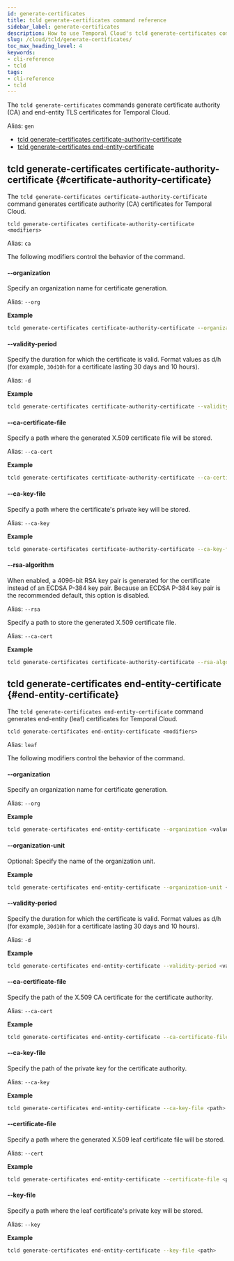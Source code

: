 ```yaml
---
id: generate-certificates
title: tcld generate-certificates command reference
sidebar_label: generate-certificates
description: How to use Temporal Cloud's tcld generate-certificates command.
slug: /cloud/tcld/generate-certificates/
toc_max_heading_level: 4
keywords:
- cli-reference
- tcld
tags:
- cli-reference
- tcld
---
```


<!-- THIS FILE IS GENERATED. DO NOT EDIT THIS FILE DIRECTLY -->

The `tcld generate-certificates` commands generate certificate authority (CA) and end-entity TLS certificates for Temporal Cloud.

Alias: `gen`

- [tcld generate-certificates certificate-authority-certificate](#certificate-authority-certificate)
- [tcld generate-certificates end-entity-certificate](#end-entity-certificate)

## tcld generate-certificates certificate-authority-certificate {#certificate-authority-certificate}

The `tcld generate-certificates certificate-authority-certificate` command generates certificate authority (CA) certificates for Temporal Cloud.

`tcld generate-certificates certificate-authority-certificate <modifiers>`

Alias: `ca`

The following modifiers control the behavior of the command.

#### --organization

Specify an organization name for certificate generation.

Alias: `--org`

**Example**

```bash
tcld generate-certificates certificate-authority-certificate --organization <value>
```

#### --validity-period

Specify the duration for which the certificate is valid.
Format values as d/h (for example, `30d10h` for a certificate lasting 30 days and 10 hours).

Alias: `-d`

**Example**

```bash
tcld generate-certificates certificate-authority-certificate --validity-period <value>
```

#### --ca-certificate-file

Specify a path where the generated X.509 certificate file will be stored.

Alias: `--ca-cert`

**Example**

```bash
tcld generate-certificates certificate-authority-certificate --ca-certificate-file <path>
```

#### --ca-key-file

Specify a path where the certificate's private key will be stored.

Alias: `--ca-key`

**Example**

```bash
tcld generate-certificates certificate-authority-certificate --ca-key-file <path>
```

#### --rsa-algorithm

When enabled, a 4096-bit RSA key pair is generated for the certificate instead of an ECDSA P-384 key pair.
Because an ECDSA P-384 key pair is the recommended default, this option is disabled.

Alias: `--rsa`

Specify a path to store the generated X.509 certificate file.

Alias: `--ca-cert`

**Example**

```bash
tcld generate-certificates certificate-authority-certificate --rsa-algorithm <boolean>
```

## tcld generate-certificates end-entity-certificate {#end-entity-certificate}

The `tcld generate-certificates end-entity-certificate` command generates end-entity (leaf) certificates for Temporal Cloud.

`tcld generate-certificates end-entity-certificate <modifiers>`

Alias: `leaf`

The following modifiers control the behavior of the command.

#### --organization

Specify an organization name for certificate generation.

Alias: `--org`

**Example**

```bash
tcld generate-certificates end-entity-certificate --organization <value>
```

#### --organization-unit

Optional: Specify the name of the organization unit.

**Example**

```bash
tcld generate-certificates end-entity-certificate --organization-unit <value>
```

#### --validity-period

Specify the duration for which the certificate is valid.
Format values as d/h (for example, `30d10h` for a certificate lasting 30 days and 10 hours).

Alias: `-d`

**Example**

```bash
tcld generate-certificates end-entity-certificate --validity-period <value>
```

#### --ca-certificate-file

Specify the path of the X.509 CA certificate for the certificate authority.

Alias: `--ca-cert`

**Example**

```bash
tcld generate-certificates end-entity-certificate --ca-certificate-file <path>
```

#### --ca-key-file

Specify the path of the private key for the certificate authority.

Alias: `--ca-key`

**Example**

```bash
tcld generate-certificates end-entity-certificate --ca-key-file <path>
```

#### --certificate-file

Specify a path where the generated X.509 leaf certificate file will be stored.

Alias: `--cert`

**Example**

```bash
tcld generate-certificates end-entity-certificate --certificate-file <path>
```

#### --key-file

Specify a path where the leaf certificate's private key will be stored.

Alias: `--key`

**Example**

```bash
tcld generate-certificates end-entity-certificate --key-file <path>
```

